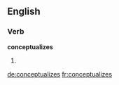 
==English==

===Verb===
'''conceptualizes'''

# {{third-person singular of|[[conceptualize]]}}

[[de:conceptualizes]]
[[fr:conceptualizes]]